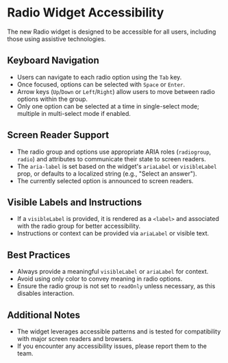 
<Meta title="Widgets/RadioNew/Accessibility" />

# Radio Widget Accessibility

The new Radio widget is designed to be accessible for all users, including those using assistive technologies.

## Keyboard Navigation

-   Users can navigate to each radio option using the `Tab` key.
-   Once focused, options can be selected with `Space` or `Enter`.
-   Arrow keys (`Up`/`Down` or `Left`/`Right`) allow users to move between radio options within the group.
-   Only one option can be selected at a time in single-select mode; multiple in multi-select mode if enabled.

## Screen Reader Support

-   The radio group and options use appropriate ARIA roles (`radiogroup`, `radio`) and attributes to communicate their state to screen readers.
-   The `aria-label` is set based on the widget's `ariaLabel` or `visibleLabel` prop, or defaults to a localized string (e.g., "Select an answer").
-   The currently selected option is announced to screen readers.

## Visible Labels and Instructions

-   If a `visibleLabel` is provided, it is rendered as a `<label>` and associated with the radio group for better accessibility.
-   Instructions or context can be provided via `ariaLabel` or visible text.

## Best Practices

-   Always provide a meaningful `visibleLabel` or `ariaLabel` for context.
-   Avoid using only color to convey meaning in radio options.
-   Ensure the radio group is not set to `readOnly` unless necessary, as this disables interaction.

## Additional Notes

-   The widget leverages accessible patterns and is tested for compatibility with major screen readers and browsers.
-   If you encounter any accessibility issues, please report them to the team.
